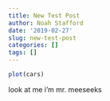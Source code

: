 ```yaml
---
title: New Test Post
author: Noah Stafford
date: '2019-02-27'
slug: new-test-post
categories: []
tags: []
---
```

```r
plot(cars)
```

look at me i'm mr. meeseeks